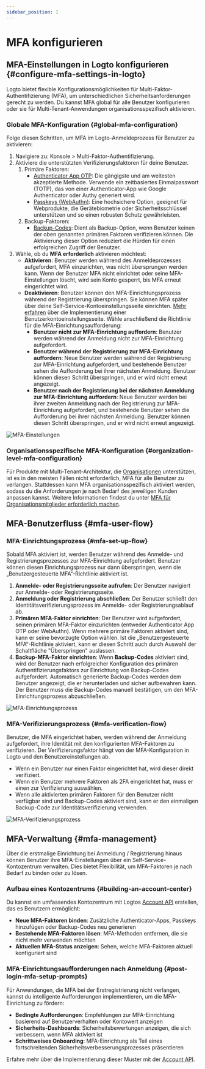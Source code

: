 ```yaml
---
sidebar_position: 1
---
```


# MFA konfigurieren

## MFA-Einstellungen in Logto konfigurieren \{#configure-mfa-settings-in-logto}

Logto bietet flexible Konfigurationsmöglichkeiten für Multi-Faktor-Authentifizierung (MFA), um unterschiedlichen Sicherheitsanforderungen gerecht zu werden. Du kannst MFA global für alle Benutzer konfigurieren oder sie für Multi-Tenant-Anwendungen organisationsspezifisch aktivieren.

### Globale MFA-Konfiguration \{#global-mfa-configuration}

Folge diesen Schritten, um MFA im Logto-Anmeldeprozess für Benutzer zu aktivieren:

1. Navigiere zu: <CloudLink to="/mfa">Konsole > Multi-Faktor-Authentifizierung</CloudLink>.
2. Aktiviere die unterstützten Verifizierungsfaktoren für deine Benutzer.
   1. Primäre Faktoren:
      - [Authenticator App OTP](/end-user-flows/mfa/authenticator-app-otp): Die gängigste und am weitesten akzeptierte Methode. Verwende ein zeitbasiertes Einmalpasswort (TOTP), das von einer Authenticator-App wie Google Authenticator oder Authy generiert wird.
      - [Passkeys (WebAuthn)](/end-user-flows/mfa/webauthn): Eine hochsichere Option, geeignet für Webprodukte, die Gerätebiometrie oder Sicherheitsschlüssel unterstützen und so einen robusten Schutz gewährleisten.
   2. Backup-Faktoren:
      - [Backup-Codes](/end-user-flows/mfa/backup-codes): Dient als Backup-Option, wenn Benutzer keinen der oben genannten primären Faktoren verifizieren können. Die Aktivierung dieser Option reduziert die Hürden für einen erfolgreichen Zugriff der Benutzer.
3. Wähle, ob du **MFA erforderlich** aktivieren möchtest:
   - **Aktivieren**: Benutzer werden während des Anmeldeprozesses aufgefordert, MFA einzurichten, was nicht übersprungen werden kann. Wenn der Benutzer MFA nicht einrichtet oder seine MFA-Einstellungen löscht, wird sein Konto gesperrt, bis MFA erneut eingerichtet wird.
   - **Deaktivieren**: Benutzer können den MFA-Einrichtungsprozess während der Registrierung überspringen. Sie können MFA später über deine Self-Service-Kontoeinstellungsseite einrichten. [Mehr erfahren](/end-user-flows/account-settings/) über die Implementierung einer Benutzerkontoeinstellungsseite. Wähle anschließend die Richtlinie für die MFA-Einrichtungsaufforderung:
     - **Benutzer nicht zur MFA-Einrichtung auffordern**: Benutzer werden während der Anmeldung nicht zur MFA-Einrichtung aufgefordert.
     - **Benutzer während der Registrierung zur MFA-Einrichtung auffordern**: Neue Benutzer werden während der Registrierung zur MFA-Einrichtung aufgefordert, und bestehende Benutzer sehen die Aufforderung bei ihrer nächsten Anmeldung. Benutzer können diesen Schritt überspringen, und er wird nicht erneut angezeigt.
     - **Benutzer nach der Registrierung bei der nächsten Anmeldung zur MFA-Einrichtung auffordern**: Neue Benutzer werden bei ihrer zweiten Anmeldung nach der Registrierung zur MFA-Einrichtung aufgefordert, und bestehende Benutzer sehen die Aufforderung bei ihrer nächsten Anmeldung. Benutzer können diesen Schritt überspringen, und er wird nicht erneut angezeigt.

<img src="/img/assets/configure-mfa.png" alt="MFA-Einstellungen" />

### Organisationsspezifische MFA-Konfiguration \{#organization-level-mfa-configuration}

Für Produkte mit Multi-Tenant-Architektur, die [Organisationen](/organizations) unterstützen, ist es in den meisten Fällen nicht erforderlich, MFA für alle Benutzer zu verlangen. Stattdessen kann MFA organisationsspezifisch aktiviert werden, sodass du die Anforderungen je nach Bedarf des jeweiligen Kunden anpassen kannst. Weitere Informationen findest du unter [MFA für Organisationsmitglieder erforderlich machen](/organizations/organization-management#require-mfa-for-organization-members).

## MFA-Benutzerfluss \{#mfa-user-flow}

### MFA-Einrichtungsprozess \{#mfa-set-up-flow}

Sobald MFA aktiviert ist, werden Benutzer während des Anmelde- und Registrierungsprozesses zur MFA-Einrichtung aufgefordert. Benutzer können diesen Einrichtungsprozess nur dann überspringen, wenn die „Benutzergesteuerte MFA“-Richtlinie aktiviert ist.

1. **Anmelde- oder Registrierungsseite aufrufen**: Der Benutzer navigiert zur Anmelde- oder Registrierungsseite.
2. **Anmeldung oder Registrierung abschließen**: Der Benutzer schließt den Identitätsverifizierungsprozess im Anmelde- oder Registrierungsablauf ab.
3. **Primären MFA-Faktor einrichten**: Der Benutzer wird aufgefordert, seinen primären MFA-Faktor einzurichten (entweder Authenticator App OTP oder WebAuthn). Wenn mehrere primäre Faktoren aktiviert sind, kann er seine bevorzugte Option wählen. Ist die „Benutzergesteuerte MFA“-Richtlinie aktiviert, kann er diesen Schritt auch durch Auswahl der Schaltfläche "Überspringen" auslassen.
4. **Backup-MFA-Faktor einrichten**: Wenn **Backup-Codes** aktiviert sind, wird der Benutzer nach erfolgreicher Konfiguration des primären Authentifizierungsfaktors zur Einrichtung von Backup-Codes aufgefordert. Automatisch generierte Backup-Codes werden dem Benutzer angezeigt, die er herunterladen und sicher aufbewahren kann. Der Benutzer muss die Backup-Codes manuell bestätigen, um den MFA-Einrichtungsprozess abzuschließen.

<img src="/img/assets/link-mfa.png" alt="MFA-Einrichtungsprozess" />

### MFA-Verifizierungsprozess \{#mfa-verification-flow}

Benutzer, die MFA eingerichtet haben, werden während der Anmeldung aufgefordert, ihre Identität mit den konfigurierten MFA-Faktoren zu verifizieren. Der Verifizierungsfaktor hängt von der MFA-Konfiguration in Logto und den Benutzereinstellungen ab.

- Wenn ein Benutzer nur einen Faktor eingerichtet hat, wird dieser direkt verifiziert.
- Wenn ein Benutzer mehrere Faktoren als 2FA eingerichtet hat, muss er einen zur Verifizierung auswählen.
- Wenn alle aktivierten primären Faktoren für den Benutzer nicht verfügbar sind und Backup-Codes aktiviert sind, kann er den einmaligen Backup-Code zur Identitätsverifizierung verwenden.

<img src="/img/assets/verify-mfa.png" alt="MFA-Verifizierungsprozess" />

## MFA-Verwaltung \{#mfa-management}

Über die erstmalige Einrichtung bei Anmeldung / Registrierung hinaus können Benutzer ihre MFA-Einstellungen über ein Self-Service-Kontozentrum verwalten. Dies bietet Flexibilität, um MFA-Faktoren je nach Bedarf zu binden oder zu lösen.

### Aufbau eines Kontozentrums \{#building-an-account-center}

Du kannst ein umfassendes Kontozentrum mit Logtos [Account API](/end-user-flows/account-settings/by-account-api) erstellen, das es Benutzern ermöglicht:

- **Neue MFA-Faktoren binden**: Zusätzliche Authenticator-Apps, Passkeys hinzufügen oder Backup-Codes neu generieren
- **Bestehende MFA-Faktoren lösen**: MFA-Methoden entfernen, die sie nicht mehr verwenden möchten
- **Aktuellen MFA-Status anzeigen**: Sehen, welche MFA-Faktoren aktuell konfiguriert sind

### MFA-Einrichtungsaufforderungen nach Anmeldung \{#post-login-mfa-setup-prompts}

Für Anwendungen, die MFA bei der Erstregistrierung nicht verlangen, kannst du intelligente Aufforderungen implementieren, um die MFA-Einrichtung zu fördern:

- **Bedingte Aufforderungen**: Empfehlungen zur MFA-Einrichtung basierend auf Benutzerverhalten oder Kontowert anzeigen
- **Sicherheits-Dashboards**: Sicherheitsbewertungen anzeigen, die sich verbessern, wenn MFA aktiviert ist
- **Schrittweises Onboarding**: MFA-Einrichtung als Teil eines fortschreitenden Sicherheitsverbesserungsprozesses präsentieren

Erfahre mehr über die Implementierung dieser Muster mit der [Account API](/end-user-flows/account-settings/by-account-api).
